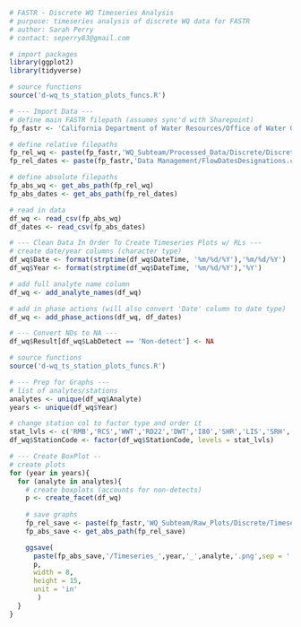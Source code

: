 ```r
# FASTR - Discrete WQ Timeseries Analysis
# purpose: timeseries analysis of discrete WQ data for FASTR
# author: Sarah Perry
# contact: seperry83@gmail.com
```

```r
# import packages
library(ggplot2)
library(tidyverse)

# source functions
source('d-wq_ts_station_plots_funcs.R')
```

```r
# --- Import Data ---
# define main FASTR filepath (assumes sync'd with Sharepoint)
fp_fastr <- 'California Department of Water Resources/Office of Water Quality and Estuarine Ecology - North Delta Flow Action/'

# define relative filepaths 
fp_rel_wq <- paste(fp_fastr,'WQ_Subteam/Processed_Data/Discrete/Discrete_Output_Lab.csv', sep = '')
fp_rel_dates <- paste(fp_fastr,'Data Management/FlowDatesDesignations.csv', sep = '')

# define absolute filepaths
fp_abs_wq <- get_abs_path(fp_rel_wq)
fp_abs_dates <- get_abs_path(fp_rel_dates)

# read in data
df_wq <- read_csv(fp_abs_wq)
df_dates <- read_csv(fp_abs_dates)

# --- Clean Data In Order To Create Timeseries Plots w/ RLs ---
# create date/year columns (character type)
df_wq$Date <- format(strptime(df_wq$DateTime, '%m/%d/%Y'),'%m/%d/%Y')
df_wq$Year <- format(strptime(df_wq$DateTime, '%m/%d/%Y'),'%Y')

# add full analyte name column
df_wq <- add_analyte_names(df_wq)

# add in phase actions (will also convert 'Date' column to date type)
df_wq <- add_phase_actions(df_wq, df_dates)

# --- Convert NDs to NA --- 
df_wq$Result[df_wq$LabDetect == 'Non-detect'] <- NA
```

```r
# source functions
source('d-wq_ts_station_plots_funcs.R')

# --- Prep for Graphs ---
# list of analytes/stations
analytes <- unique(df_wq$Analyte)
years <- unique(df_wq$Year)

# change station col to factor type and order it
stat_lvls <- c('RMB','RCS','WWT','RD22','DWT','I80','SHR','LIS','SRH','STTD','BL5','LIB','RYI','SRV','RVB','SDI')
df_wq$StationCode <- factor(df_wq$StationCode, levels = stat_lvls)

# --- Create BoxPlot --
# create plots
for (year in years){
  for (analyte in analytes){ 
    # create boxplots (accounts for non-detects)
    p <- create_facet(df_wq)
    
    # save graphs
    fp_rel_save <- paste(fp_fastr,'WQ_Subteam/Raw_Plots/Discrete/Timeseries_Stations/',year,sep = '')
    fp_abs_save <- get_abs_path(fp_rel_save)

    ggsave(
      paste(fp_abs_save,'/Timeseries_',year,'_',analyte,'.png',sep = ''),
      p,
      width = 8,
      height = 15,
      unit = 'in'
       )
  }
}
```

